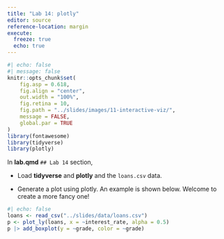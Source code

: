 ```yaml
---
title: "Lab 14: plotly"
editor: source
reference-location: margin
execute:
  freeze: true
  echo: true
---
```


```r
#| echo: false
#| message: false
knitr::opts_chunk$set(
    fig.asp = 0.618,
    fig.align = "center",
    out.width = "100%",
    fig.retina = 10,
    fig.path = "../slides/images/11-interactive-viz/",
    message = FALSE,
    global.par = TRUE
)
library(fontawesome)
library(tidyverse)
library(plotly)
```

::: callout-note

:::

In **lab.qmd** `## Lab 14` section,

- Load **tidyverse** and **plotly** and the `loans.csv` data.

- Generate a plot using plotly. An example is shown below. Welcome to create a more fancy one!

<!-- # ```{r, eval=FALSE} -->
<!-- # p <- plot_ly(______, x = ~_____, alpha = 0.5) -->
<!-- # p ___ add_______(y = ~_____, color = ~_____) -->
<!-- # ``` -->

```r
#| echo: false
loans <- read_csv("../slides/data/loans.csv")
p <- plot_ly(loans, x = ~interest_rate, alpha = 0.5)
p |> add_boxplot(y = ~grade, color = ~grade)
```


